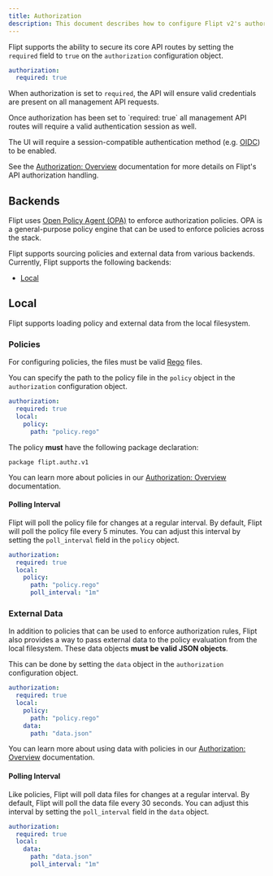 ```yaml
---
title: Authorization
description: This document describes how to configure Flipt v2's authorization mechanisms.
---
```


Flipt supports the ability to secure its core API routes by setting the `required` field to `true` on the `authorization` configuration object.

```yaml config.yaml
authorization:
  required: true
```

When authorization is set to `required`, the API will ensure valid credentials are present on all management API requests.

<Info>
Once authorization has been set to `required: true` all management API routes will require a valid authentication session as well.

The UI will require a session-compatible authentication method (e.g. [OIDC](/v2/authentication/methods#openid-connect)) to be enabled.

</Info>

See the [Authorization: Overview](/v2/authorization/overview) documentation for more details on Flipt's API authorization handling.

## Backends

Flipt uses [Open Policy Agent (OPA)](https://www.openpolicyagent.org/) to enforce authorization policies. OPA is a general-purpose policy engine that can be used to enforce policies across the stack.

Flipt supports sourcing policies and external data from various backends. Currently, Flipt supports the following backends:

- [Local](#local)

## Local

Flipt supports loading policy and external data from the local filesystem.

### Policies

For configuring policies, the files must be valid [Rego](https://www.openpolicyagent.org/docs/latest/policy-language/) files.

You can specify the path to the policy file in the `policy` object in the `authorization` configuration object.

```yaml
authorization:
  required: true
  local:
    policy:
      path: "policy.rego"
```

The policy **must** have the following package declaration:

```rego policy.rego
package flipt.authz.v1
```

You can learn more about policies in our [Authorization: Overview](/v2/authorization/overview#policies) documentation.

#### Polling Interval

Flipt will poll the policy file for changes at a regular interval. By default, Flipt will poll the policy file every 5 minutes. You can adjust this interval by setting the `poll_interval` field in the `policy` object.

```yaml
authorization:
  required: true
  local:
    policy:
      path: "policy.rego"
      poll_interval: "1m"
```

### External Data

In addition to policies that can be used to enforce authorization rules, Flipt also provides a way to pass external data to the policy evaluation from the local filesystem. These data objects **must be valid JSON objects**.

This can be done by setting the `data` object in the `authorization` configuration object.

```yaml
authorization:
  required: true
  local:
    policy:
      path: "policy.rego"
    data:
      path: "data.json"
```

You can learn more about using data with policies in our [Authorization: Overview](/authorization/overview#external-data) documentation.

#### Polling Interval

Like policies, Flipt will poll data files for changes at a regular interval. By default, Flipt will poll the data file every 30 seconds. You can adjust this interval by setting the `poll_interval` field in the `data` object.

```yaml
authorization:
  required: true
  local:
    data:
      path: "data.json"
      poll_interval: "1m"
```
